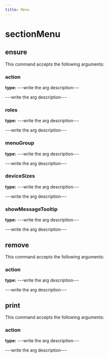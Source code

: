 ```yaml
---
title: Menu
---
```


# sectionMenu

## ensure

This command accepts the following arguments:

### action
**type:** ---write the arg description---

---write the arg description---

### roles
**type:** ---write the arg description---

---write the arg description---

### menuGroup
**type:** ---write the arg description---

---write the arg description---

### deviceSizes
**type:** ---write the arg description---

---write the arg description---

### showMessageTooltip
**type:** ---write the arg description---

---write the arg description---


## remove

This command accepts the following arguments:

### action
**type:** ---write the arg description---

---write the arg description---


## print

This command accepts the following arguments:

### action
**type:** ---write the arg description---

---write the arg description---


